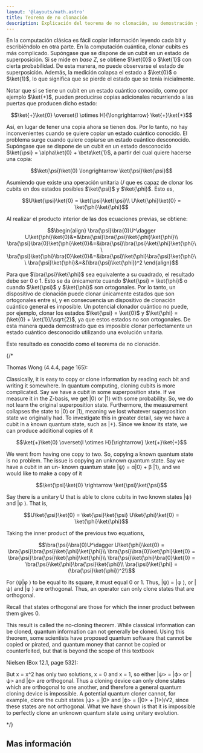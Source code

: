 ```yaml
---
layout: '@layouts/math.astro'
title: Teorema de no clonación
description: Explicación del teorema de no clonación, su demostración y sus implicaciones en la computación cuántica.
---
```



En la computación clásica es fácil copiar información leyendo cada bit y escribiéndolo en otra parte. 
En la computación cuántica, clonar cubits es más complicado. Supóngase que se dispone de un cubit en un estado 
de superposición. Si se mide en *base Z*, se obtiene $\ket{0}$ o $\ket{1}$ con cierta probabilidad. De esta manera, 
no puede observarse el estado de superposición. Además, la medición colapsa el estado a $\ket{0}$ o $\ket{1}$, lo 
que significa que se pierde el estado que se tenía inicialmente.

Notar que si se tiene un cubit en un estado cuántico conocido, como por ejemplo $\ket{+}$, pueden producirse copias 
adicionales recurriendo a las puertas que producen dicho estado: 

```math
\ket{+}\ket{0} \overset{I \otimes H}{\longrightarrow} \ket{+}\ket{+}
```

Así, en lugar de tener una copia ahora se tienen dos. Por lo tanto, no hay inconvenientes cuando se quiere copiar un estado 
cuántico conocido. El problema surge cuando quiere copiarse un estado cuántico desconocido. Supóngase que se dispone de 
un cubit en un estado desconocido $\ket{\psi} = \alpha\ket{0} + \beta\ket{1}$, a partir del cual quiere hacerse una copia:

```math
\ket{\psi}\ket{0} \longrightarrow \ket{\psi}\ket{\psi}
```

Asumiendo que existe una operación unitaria $U$ que es capaz de clonar los cubits en dos estados posibles 
$\ket{\psi}$ y $\ket{\phi}$. Esto es, 

```math
U\ket{\psi}\ket{0} = \ket{\psi}\ket{\psi}\\
U\ket{\phi}\ket{0} = \ket{\phi}\ket{\phi}
```

Al realizar el producto interior de las dos ecuaciones previas, se obtiene:

```math
\begin{align}
\bra{\psi}\bra{0}U^\dagger U\ket{\phi}\ket{0}&=&\bra{\psi}\bra{\psi}\ket{\phi}\ket{\phi}\\
\bra{\psi}\bra{0}\ket{\phi}\ket{0}&=&\bra{\psi}\bra{\psi}\ket{\phi}\ket{\phi}\\
\bra{\psi}\ket{\phi}\bra{0}\ket{0}&=&\bra{\psi}\ket{\phi}\bra{\psi}\ket{\phi}\\
\bra{\psi}\ket{\phi}&=&(\bra{\psi}\ket{\phi})^2
\end{align}
```

Para que $\bra{\psi}\ket{\phi}$ sea equivalente a su cuadrado, el resultado debe ser $0$ o $1$. Esto 
se da únicamente cuando $\ket{\psi} = \ket{\phi}$ o cuando $\ket{\psi}$ y $\ket{\phi}$ son ortogonales. 
Por lo tanto, un dispositivo de clonación puede clonar únicamente estados que son ortogonales entre sí, y en consecuencia
un dispositivo de clonación cuántico general es imposible. Un potencial clonador cuántico no puede, por ejemplo, 
clonar los estados $\ket{\psi} = \ket{0}$ y $\ket{\phi} = (\ket{0} + \ket{1})/\sqrt{2}$, ya que estos estados no son ortogonales. 
De esta manera queda demostrado que es imposible clonar perfectamente un estado cuántico desconocido utilizando una evolución unitaria.

Este resultado es conocido como el teorema de no clonación. 


{/* 

Thomas Wong (4.4.4, page 165):

Classically, it is easy to copy or clone information by reading each bit and writing
it somewhere. In quantum computing, cloning cubits is more complicated. Say we
have a cubit in some superposition state. If we measure it in the Z-basis, we get |0⟩
or |1⟩ with some probability. So, we do not learn the original superposition state.
Furthermore, the measurement collapses the state to |0⟩ or |1⟩, meaning we lost
whatever superposition state we originally had.
To investigate this in greater detail, say we have a cubit in a known quantum
state, such as |+⟩. Since we know its state, we can produce additional copies of it

```math
\ket{+}\ket{0} \overset{I \otimes H}{\rightarrow} \ket{+}\ket{+}
```

We went from having one copy to two. So, copying a known quantum state is no
problem.
The issue is copying an unknown quantum state. Say we have a cubit in an un-
known quantum state |ψ⟩ = α|0⟩ + β |1⟩, and we would like to make a copy of it

```math
\ket{\psi}\ket{0} \rightarrow \ket{\psi}\ket{\psi}
```

Say there is a unitary U that is able to clone cubits in two known states |ψ⟩ and
|φ ⟩. That is,

```math
U\ket{\psi}\ket{0} = \ket{\psi}\ket{\psi}
U\ket{\phi}\ket{0} = \ket{\phi}\ket{\phi}
```

Taking the inner product of the previous two equations,

```math
\bra{\psi}\bra{0}U^\dagger U\ket{\phi}\ket{0} = \bra{\psi}\bra{\psi}\ket{\phi}\ket{\phi}\\
\bra{\psi}\bra{0}\ket{\phi}\ket{0} = \bra{\psi}\bra{\psi}\ket{\phi}\ket{\phi}\\
\bra{\psi}\ket{\phi}\bra{0}\ket{0} = \bra{\psi}\ket{\phi}\bra{\psi}\ket{\phi}\\
\bra{\psi}\ket{\phi} = (\bra{\psi}\ket{\phi})^2\\
```

For ⟨ψ|φ ⟩ to be equal to its square, it must equal 0 or 1. Thus, |ψ⟩ = |φ ⟩, or |ψ⟩ and |φ ⟩ are
orthogonal. Thus, an operator can only clone states that are orthogonal.

Recall that states orthogonal are those for which the inner product between them gives 0.

This result is called the no-cloning theorem. While classical information can be
cloned, quantum information can not generally be cloned.
Using this theorem, some scientists have proposed quantum software that cannot
be copied or pirated, and quantum money that cannot be copied or counterfeited,
but that is beyond the scope of this textbook


Nielsen (Box 12.1, page 532):

But x = x^2 has only two solutions, x = 0 and x = 1, so either |ψ> = |ϕ> or |ψ> and
|ϕ> are orthogonal. Thus a cloning device can only clone states which are orthogonal
to one another, and therefore a general quantum cloning device is impossible. A
potential quantum cloner cannot, for example, clone the cubit states |ψ> = |0> and
|ϕ> = (|0> + |1>)/√2, since these states are not orthogonal.
What we have shown is that it is impossible to perfectly clone an unknown quantum
state using unitary evolution.

*/}


## Mas información

<Recommendations />
<BibItem id='wong' prefix='Capítulo 4.4.4, ' rate='r' />
<BibItem id='circuitsQiskit' rate='a' />
<BibItem id='nielsen' prefix='Capítulo 12.1.1, ' rate='o' />
<BibItem id='quantumFunctionsSoar' rate='o' />

